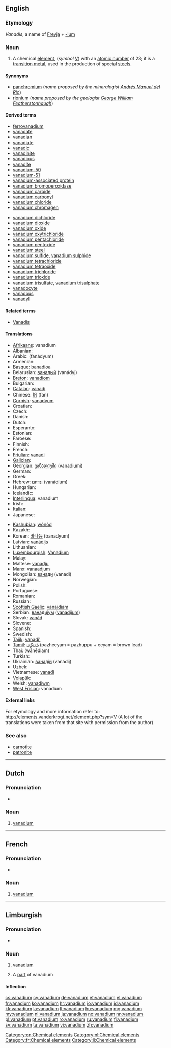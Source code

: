 {{also|Vanadium}}
==English==
{{elements|V|titanium|Ti|chromium|Cr}}

===Etymology===
''Vanadis'', a name of [[Freyja]] + [[-ium]]

===Noun===
{{wikipedia}}
{{en-noun|-}}

# A chemical [[element]], (''symbol'' [[V]]) with an [[atomic number]] of 23; it is a [[transition metal]], used in the production of special [[steel]]s.

====Synonyms====
* [[panchromium]] (''name proposed by the mineralogist [[w:Andrés Manuel del Río|Andrés Manuel del Río]]'')
* [[rionium]] (''name proposed by the geologist [[w:George William Featherstonhaugh|George William Featherstonhaugh]]'')

====Derived terms====
{{der-top}}
* [[ferrovanadium]]
* [[vanadate]]
* [[vanadian]]
* [[vanadiate]]
* [[vanadic]]
* [[vanadinite]]
* [[vanadious]]
* [[vanadite]]
* [[vanadium-50]]
* [[vanadium-51]]
* [[vanadium-associated protein]]
* [[vanadium bromoperoxidase]]
* [[vanadium carbide]]
* [[vanadium carbonyl]]
* [[vanadium chloride]]
* [[vanadium chromagen]]
{{der-mid}}
* [[vanadium dichloride]]
* [[vanadium dioxide]]
* [[vanadium oxide]]
* [[vanadium oxytrichloride]]
* [[vanadium pentachloride]]
* [[vanadium pentoxide]]
* [[vanadium steel]]
* [[vanadium sulfide]], [[vanadium sulphide]]
* [[vanadium tetrachloride]]
* [[vanadium tetraoxide]]
* [[vanadium trichloride]]
* [[vanadium trioxide]]
* [[vanadium trisulfate]], [[vanadium trisulphate]]
* [[vanadocyte]]
* [[vanadous]]
* [[vanadyl]]
{{der-bottom}}

====Related terms====
{{rel-top}}
* [[w:Vanadis|Vanadis]]
{{rel-mid}}
{{rel-bottom}}

====Translations====
{{trans-top|chemical element}}
* [[Afrikaans]]: vanadium
* Albanian: {{t-|sq|vanad|xs=Albanian}}
* Arabic: {{Arab|[[فناديوم]]}} (fanádyum) {{m}}
* Armenian: {{t-|hy|վանադիում|tr=vanadium}}
* [[Basque]]: [[banadioa]]
* Belarusian: [[ванадый]] (vanádyj) {{m}}
* [[Breton]]: [[vanadiom]]
* Bulgarian: {{t-|bg|ванадий|m|tr=vanádij}}
* [[Catalan]]: [[vanadi]]
* Chinese: [[釩]] (fán)
* [[Cornish]]: [[vanadyum]]
* Croatian: {{t+|hr|vanadij}}
* Czech: {{t+|cs|vanad}}
* Danish: {{t-|da|vanadium}}
* Dutch: {{t+|nl|vanadium|n}}
* Esperanto: {{t+|eo|vanadio|xs=Esperanto}}
* Estonian: {{t-|et|vanaadium}}
* Faroese: {{t-|fo|vanadium|xs=Faroese}}
* Finnish: {{t+|fi|vanadiini}}
* French: {{t+|fr|vanadium|m}}
* [[Friulian]]: [[vanadi]]
* [[Galician]]: {{t+|gl|vanadio|m|xs=Galician}}
* Georgian: [[ვანადიუმი]] (vanadiumi)
* German: {{t+|de|Vanadium|n}}
* Greek: {{t|el|βανάδιο|n|tr=vanádio}}
* Hebrew: [[ונדיום]] (vanádium)
* Hungarian: {{t+|hu|vanádium}}
* Icelandic: {{t+|is|vanadín}}
* [[Interlingua]]: vanadium
* Irish: {{t+|ga|vanaidiam|xs=Irish}}
* Italian: {{t+|it|vanadio|m}}
* Japanese: {{t+|ja|バナジウム|tr=banajiumu}}
{{trans-mid}}
* [[Kashubian]]: [[wônôd]]
* Kazakh: {{t-|kk|ванадий|tr=vanadij|sc=Cyrl|xs=Kazakh}}
* Korean: [[바나듐]] (banadyum)
* Latvian: [[vanādijs]]
* Lithuanian: {{t+|lt|vanadis|xs=Lithuanian}}
* [[Luxembourgish]]: [[Vanadium]]
* Malay: {{t-|ms|vanadium|xs=Malay}}
* Maltese: [[vanadju]]
* [[Manx]]: [[vanaadjum]]
* Mongolian: [[ванади]] (vanadi)
* Norwegian: {{t+|no|vanadium}}
* Polish: {{t+|pl|wanad|m}}
* Portuguese: {{t+|pt|vanádio|m}}
* Romanian: {{t+|ro|vanadiu|n}}
* Russian: {{t+|ru|ванадий|m|tr=vanádij}}
* [[Scottish Gaelic]]: [[vanaidiam]]
* Serbian: [[ванадиjум]] ([[vanadijum]]) {{m}}
* Slovak: [[vanád]]
* Slovene: {{t+|sl|vanadij}}
* Spanish: {{t+|es|vanadio|m}}
* Swedish: {{t+|sv|vanadin|n}}
* [[Tajik]]: [[vanadi']]
* [[Tamil]]: [[பழீயம்]] (pazheeyam = pazhuppu + eeyam = brown lead)
* Thai: {{Thai|[[วาเนเดียม]]}} (wānēdiam)
* Turkish: {{t+|tr|vanadyum}}
* Ukrainian: [[ванадiй]] (vanádij) {{m}}
* Uzbek: {{t-|uz|ванадий|tr=vanadiy|sc=Cyrl|xs=Uzbek}}
* Vietnamese: [[vanađi]]
* [[Volapük]]: {{t+|vo|vanadin|xs=Volapük}}
* Welsh: [[vanadiwm]]
* [[West Frisian]]: vanadium
{{trans-bottom}}

====External links====
For etymology and more information refer to:
http://elements.vanderkrogt.net/element.php?sym=V
(A lot of the translations were taken from that site with permission from the author)

===See also===
* [[carnotite]]
* [[patronite]]

[[Category:en:Chemical elements]]

----

==Dutch==
{{wikipedia|lang=nl}}

===Pronunciation===
* {{audio|Nl-vanadium.ogg|Audio}}

===Noun===
{{head|nl|noun|g=n}}

# [[vanadium#English|vanadium]]

[[Category:nl:Chemical elements]]
----
==French==
{{wikipedia|lang=fr}}

===Pronunciation===
* {{IPA|lang=fr|/va.na.djɔm/}}

===Noun===
{{fr-noun-unc|m}}

# [[#English|vanadium]]

[[Category:fr:Chemical elements]]
----

==Limburgish==

===Pronunciation===
* {{IPA|[ʋɑˈnaː˨ɖɔ˧m]|lang=li}}

===Noun===
{{li-noun|g=n}}

# {{uncountable|lang=li}} [[vanadium#English|vanadium]]
# A [[part]] of vanadium

====Inflection====
{{li-decl-noun-um|vanadi}}

[[Category:li:Chemical elements]]

[[cs:vanadium]]
[[cy:vanadium]]
[[de:vanadium]]
[[et:vanadium]]
[[el:vanadium]]
[[fr:vanadium]]
[[ko:vanadium]]
[[hr:vanadium]]
[[io:vanadium]]
[[id:vanadium]]
[[kk:vanadium]]
[[la:vanadium]]
[[lt:vanadium]]
[[hu:vanadium]]
[[mg:vanadium]]
[[my:vanadium]]
[[nl:vanadium]]
[[ja:vanadium]]
[[no:vanadium]]
[[nn:vanadium]]
[[pl:vanadium]]
[[pt:vanadium]]
[[ro:vanadium]]
[[ru:vanadium]]
[[fi:vanadium]]
[[sv:vanadium]]
[[ta:vanadium]]
[[vi:vanadium]]
[[zh:vanadium]]